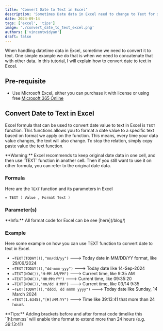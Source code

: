 ```yaml
---
title: 'Convert Date to Text in Excel'
description: 'Sometimes Date data in Excel need to change to Text for several needs. In this blog, I will explain how to convert date to text in Microsoft Excel'
date: 2024-09-14
tags: ['excel', 'tips']
image: './convert_date_to_text_excel.png'
authors: ['vincentwidyan']
draft: false
---
```


When handling datetime data in Excel, sometime we need to convert it to text. One simple example we do that is when we need to concatenate that with other data. In this tutorial, I will explain how to convert date to text in Excel.

## Pre-requisite
- Use Microsoft Excel, either you can purchase it with license or using free [Microsoft 365 Online](https://www.microsoft.com/en-us/microsoft-365/free-office-online-for-the-web#:~:text=Use%20Microsoft%20365%20apps%20for,the%20web%20(formerly%20Office).)

## Convert Date to Text in Excel

Excel formula that can be used to convert date value to text in Excel is `TEXT` function. This functions allows you to format a date value to a specific text based on format we apply on the function.
This means, every time your data value changes, the text will also change. To stop the relation, simply copy paste value the text function.

<InfoBox type="warning">
**Warning:**  Excel recommends to keep original date data in one cell, and then use `TEXT` function in another cell. Then if you still want to use it on other formula, you can refer to the original date data.
</InfoBox>

### Formula
Here are the `TEXT` function and its parameters in Excel
```excel
= TEXT ( Value , Format Text )
```

### Parameter(s)
<DynamicTable icon="value" keyText="Value" value="Cell/Range with date value that will be converted" />
<DynamicTable icon="category" keyText="Format Text" value="Specific format code from Excel" />

<InfoBox type="inform">
**Info:**  All format code for Excel can be see [here](/blog/)
</InfoBox>


### Example
Here some example on how you can use TEXT function to convert date to text in Excel.

- `=TEXT(TODAY()),"mm/dd/yy")` ---> Today date in MM/DD/YY format, like 29/09/2024
- `=TEXT(TODAY()),"dd-mmm-yyy")` ---> Today date like 14-Sep-2024
- `=TEXT(NOW()),"H:MM AM/PM")` ---> Current time, like 9:35 AM
- `=TEXT(NOW()),"HH:MM:YY")` ---> Current time, like 09:35:20
- `=TEXT(NOW()),"mm/dd H:MM")` ---> Current time, like 03/14 9:35
- `=TEXT(TODAY()),"dddd, dd mmmm yyyy")` ---> Today date like Sunday, 14 March 2024
- `=TEXT(1.6345),"[H]:MM:YY")` ---> Time like 39:13:41 that more than 24 hours

<InfoBox type="info">
**Tips:** Adding brackets before and after format code timelike this `[h]:mm:ss` will enable time format to extend more than 24 hours (e.g. 39:13:41)
</InfoBox>

